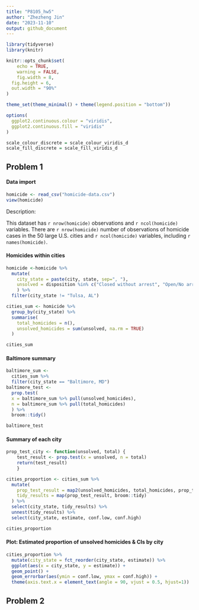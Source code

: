 ```yaml
---
title: "P8105_hw5"
author: "Zhezheng Jin"
date: "2023-11-10"
output: github_document
---
```


```r
library(tidyverse)
library(knitr)

knitr::opts_chunk$set(
	echo = TRUE,
	warning = FALSE,
	fig.width = 8, 
  fig.height = 6,
  out.width = "90%"
)

theme_set(theme_minimal() + theme(legend.position = "bottom"))

options(
  ggplot2.continuous.colour = "viridis",
  ggplot2.continuous.fill = "viridis"
)

scale_colour_discrete = scale_colour_viridis_d
scale_fill_discrete = scale_fill_viridis_d
```

## Problem 1

#### Data import
```r
homicide <- read_csv("homicide-data.csv")
view(homicide)
```
Description: 

This dataset has `r nrow(homicide)` observations and `r ncol(homicide)` variables.
There are `r nrow(homicide)` number of observations of homicide cases in the 50 large U.S. cities and `r ncol(homicide)`  variables, including `r names(homicide)`. 

#### Homicides within cities
```r
homicide <-homicide %>%
  mutate(
    city_state = paste(city, state, sep=", "),
    unsolved = disposition %in% c("Closed without arrest", "Open/No arrest")
    ) %>%
  filter(city_state != "Tulsa, AL")

cities_sum <- homicide %>%
  group_by(city_state) %>%
  summarise(
    total_homicides = n(),
    unsolved_homicides = sum(unsolved, na.rm = TRUE)
  )

cities_sum
```

#### Baltimore summary
```r
baltimore_sum <-  
  cities_sum %>%
  filter(city_state == "Baltimore, MD")
baltimore_test <-
  prop.test(
  x = baltimore_sum %>% pull(unsolved_homicides),
  n = baltimore_sum %>% pull(total_homicides)
  ) %>%
  broom::tidy()

baltimore_test
```

#### Summary of each city
```r
prop_test_city <- function(unsolved, total) {
    test_result <- prop.test(x = unsolved, n = total)
    return(test_result)
    }

cities_proportion <- cities_sum %>%
  mutate(
    prop_test_result = map2(unsolved_homicides, total_homicides, prop_test_city),
    tidy_results = map(prop_test_result, broom::tidy)
  ) %>%
  select(city_state, tidy_results) %>%
  unnest(tidy_results) %>%
  select(city_state, estimate, conf.low, conf.high)

cities_proportion
```


#### Plot: Estimated proportion of unsolved homicides & CIs by city
```r
cities_proportion %>% 
  mutate(city_state = fct_reorder(city_state, estimate)) %>%
  ggplot(aes(x = city_state, y = estimate)) +
  geom_point() +
  geom_errorbar(aes(ymin = conf.low, ymax = conf.high)) +
  theme(axis.text.x = element_text(angle = 90, vjust = 0.5, hjust=1))
```

## Problem 2



